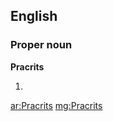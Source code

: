 ==English==

===Proper noun===
'''Pracrits'''

# {{plural of|Pracrit}}

[[ar:Pracrits]]
[[mg:Pracrits]]